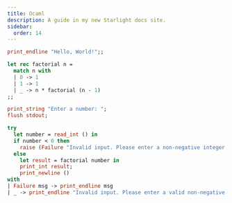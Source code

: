 ```yaml
---
title: Ocaml
description: A guide in my new Starlight docs site.
sidebar:
  order: 14
---
```


```ocaml
print_endline "Hello, World!";;
```

```ocaml
let rec factorial n =
  match n with
  | 0 -> 1
  | 1 -> 1
  | _ -> n * factorial (n - 1)
;;

print_string "Enter a number: ";
flush stdout;

try
  let number = read_int () in
  if number < 0 then
    raise (Failure "Invalid input. Please enter a non-negative integer.")
  else
    let result = factorial number in
    print_int result;
    print_newline ()
with
| Failure msg -> print_endline msg
| _ -> print_endline "Invalid input. Please enter a valid non-negative integer."
```
